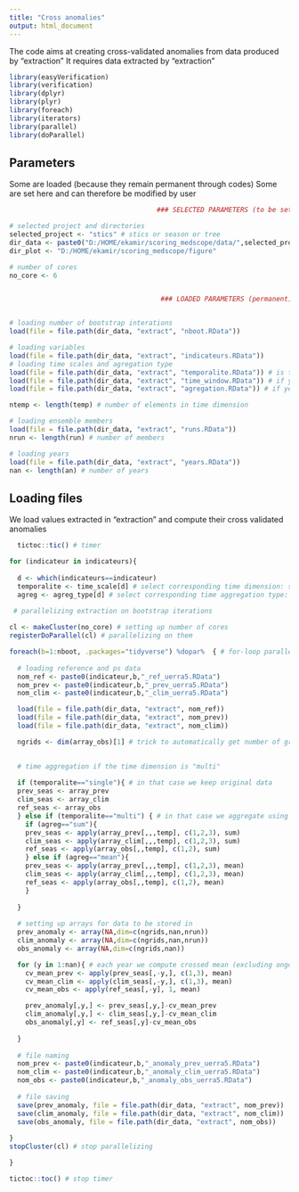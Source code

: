 ```yaml
---
title: "Cross anomalies"
output: html_document
---
```

The code aims at creating cross-validated anomalies from data produced by "extraction"
It requires data extracted by "extraction"

```r

library(easyVerification)
library(verification)
library(dplyr)
library(plyr)
library(foreach)
library(iterators)
library(parallel)
library(doParallel)

```

## Parameters 

Some are loaded (because they remain permanent through codes)
Some are set here and can therefore be modified by user

```r

                                     ### SELECTED PARAMETERS (to be set by user) ###

# selected project and directories
selected_project <- "stics" # stics or season or tree
dir_data <- paste0("D:/HOME/ekamir/scoring_medscope/data/",selected_project) 
dir_plot <- "D:/HOME/ekamir/scoring_medscope/figure" 

# number of cores
no_core <- 6


                                      ### LOADED PARAMETERS (permanent) ###


# loading number of bootstrap interations
load(file = file.path(dir_data, "extract", "nboot.RData"))

# loading variables
load(file = file.path(dir_data, "extract", "indicateurs.RData"))
# loading time scales and agregation type
load(file = file.path(dir_data, "extract", "temporalite.RData")) # is there a time dimension
load(file = file.path(dir_data, "extract", "time_window.RData")) # if yes which window is selected
load(file = file.path(dir_data, "extract", "agregation.RData")) # if yes what type of aggregation should be applied

ntemp <- length(temp) # number of elements in time dimension

# loading ensemble members
load(file = file.path(dir_data, "extract", "runs.RData"))
nrun <- length(run) # number of members

# loading years
load(file = file.path(dir_data, "extract", "years.RData"))
nan <- length(an) # number of years

```

## Loading files

We load values extracted in "extraction" and compute their cross validated anomalies

```r

  tictoc::tic() # timer

for (indicateur in indicateurs){
  
  d <- which(indicateurs==indicateur)
  temporalite <- time_scale[d] # select corresponding time dimension: single or multi
  agreg <- agreg_type[d] # select corresponding time aggregation type: sum or mean

 # parallelizing extraction on bootstrap iterations
    
cl <- makeCluster(no_core) # setting up number of cores
registerDoParallel(cl) # parallelizing on them

foreach(b=1:nboot, .packages="tidyverse") %dopar%  { # for-loop parallelized
  
  # loading reference and ps data
  nom_ref <- paste0(indicateur,b,"_ref_uerra5.RData")
  nom_prev <- paste0(indicateur,b,"_prev_uerra5.RData")
  nom_clim <- paste0(indicateur,b,"_clim_uerra5.RData")

  load(file = file.path(dir_data, "extract", nom_ref))
  load(file = file.path(dir_data, "extract", nom_prev))
  load(file = file.path(dir_data, "extract", nom_clim))

  ngrids <- dim(array_obs)[1] # trick to automatically get number of grids

  
  # time aggregation if the time dimension is "multi" 
  
  if (temporalite=="single"){ # in that case we keep original data
  prev_seas <- array_prev 
  clim_seas <- array_clim 
  ref_seas <- array_obs
  } else if (temporalite=="multi") { # in that case we aggregate using pre defined function specific to each variable
    if (agreg=="sum"){
    prev_seas <- apply(array_prev[,,,temp], c(1,2,3), sum) 
    clim_seas <- apply(array_clim[,,,temp], c(1,2,3), sum) 
    ref_seas <- apply(array_obs[,,temp], c(1,2), sum)
    } else if (agreg=="mean"){
    prev_seas <- apply(array_prev[,,,temp], c(1,2,3), mean) 
    clim_seas <- apply(array_clim[,,,temp], c(1,2,3), mean) 
    ref_seas <- apply(array_obs[,,temp], c(1,2), mean)
    }
    
  }
  
  # setting up arrays for data to be stored in
  prev_anomaly <- array(NA,dim=c(ngrids,nan,nrun))
  clim_anomaly <- array(NA,dim=c(ngrids,nan,nrun))
  obs_anomaly <- array(NA,dim=c(ngrids,nan))

  for (y in 1:nan){ # each year we compute crossed mean (excluding ongoing year) and compute the difference with ongoing year value
    cv_mean_prev <- apply(prev_seas[,-y,], c(1,3), mean)
    cv_mean_clim <- apply(clim_seas[,-y,], c(1,3), mean)
    cv_mean_obs <- apply(ref_seas[,-y], 1, mean)

    prev_anomaly[,y,] <- prev_seas[,y,]-cv_mean_prev
    clim_anomaly[,y,] <- clim_seas[,y,]-cv_mean_clim
    obs_anomaly[,y] <- ref_seas[,y]-cv_mean_obs
    
  }
  
  # file naming 
  nom_prev <- paste0(indicateur,b,"_anomaly_prev_uerra5.RData")
  nom_clim <- paste0(indicateur,b,"_anomaly_clim_uerra5.RData")
  nom_obs <- paste0(indicateur,b,"_anomaly_obs_uerra5.RData")
  
  # file saving 
  save(prev_anomaly, file = file.path(dir_data, "extract", nom_prev))
  save(clim_anomaly, file = file.path(dir_data, "extract", nom_clim))
  save(obs_anomaly, file = file.path(dir_data, "extract", nom_obs))
  
}
stopCluster(cl) # stop parallelizing

}

tictoc::toc() # stop timer

```

